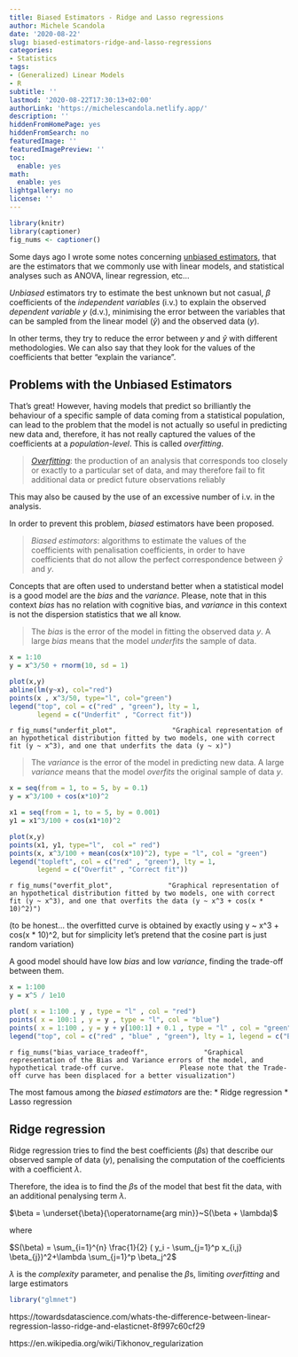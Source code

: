 ```yaml
---
title: Biased Estimators - Ridge and Lasso regressions
author: Michele Scandola
date: '2020-08-22'
slug: biased-estimators-ridge-and-lasso-regressions
categories:
- Statistics
tags:
- (Generalized) Linear Models
- R
subtitle: ''
lastmod: '2020-08-22T17:30:13+02:00'
authorLink: 'https://michelescandola.netlify.app/'
description: ''
hiddenFromHomePage: yes
hiddenFromSearch: no
featuredImage: ''
featuredImagePreview: ''
toc:
  enable: yes
math:
  enable: yes
lightgallery: no
license: ''
---
```


```r
library(knitr)
library(captioner)
fig_nums <- captioner()
```


Some days ago I wrote some notes concerning
[unbiased estimators](/presentations/20200819linearregression/unbiased-linear-regression/index.html),
that are the estimators that we commonly use with linear models, and statistical
analyses such as ANOVA, linear regression, etc...

_Unbiased_ estimators try to estimate the best unknown but not casual,
$\beta$ coefficients of the _independent variables_ (i.v.)
to explain the observed _dependent variable_ $y$ (d.v.),
minimising the error between the variables that can be sampled from the 
linear model ($\hat{y}$) and the observed data ($y$).

In other terms, they try to reduce the error between $y$ and $\hat{y}$ with
different methodologies. We can also say that they look for the values
of the coefficients that better "explain the variance".

## Problems with the Unbiased Estimators

That's great! However, having models that predict so brilliantly the behaviour
of a specific sample of data coming from a statistical population, can lead
to the problem that the model is not actually so useful in predicting new data
and, therefore, it has not really captured the values of the coefficients
at a _population-level_. This is called _overfitting_.

> [_Overfitting_](https://en.wikipedia.org/wiki/Overfitting):
the production of an analysis that corresponds too
closely or exactly to a particular set of data, and may therefore fail to fit
additional data or predict future observations reliably

This may also be caused by the use of an excessive number of i.v. in the
analysis.

In order to prevent this problem, _biased_ estimators have been proposed.

> _Biased estimators_: algorithms to estimate the values of the coefficients
with penalisation coefficients, in order to have coefficients that do not
allow the perfect correspondence between $\hat{y}$ and $y$.

Concepts that are often used to understand better when a statistical model
is a good model are the _bias_ and the _variance_. Please, note that in this
context _bias_ has
no relation with cognitive bias, and _variance_ in this context is not the
dispersion statistics that we all know.

> The _bias_ is the error of the model in fitting the observed data $y$.
A large _bias_ means that the model _underfits_ the sample of data.

```r
x = 1:10
y = x^3/50 + rnorm(10, sd = 1)

plot(x,y)
abline(lm(y~x), col="red")
points(x , x^3/50, type="l", col="green")
legend("top", col = c("red" , "green"), lty = 1,
       legend = c("Underfit" , "Correct fit"))
```

`r fig_nums("underfit_plot",
             "Graphical representation of an hypothetical distribution fitted by two models, one with correct fit (y ~ x^3), and one that underfits the data (y ~ x)")`

> The _variance_ is the error of the model in predicting new data.
A large _variance_ means that the model _overfits_ the
original sample of data $y$.

```r
x = seq(from = 1, to = 5, by = 0.1)
y = x^3/100 + cos(x*10)^2

x1 = seq(from = 1, to = 5, by = 0.001)
y1 = x1^3/100 + cos(x1*10)^2

plot(x,y)
points(x1, y1, type="l",  col =" red")
points(x, x^3/100 + mean(cos(x*10)^2), type = "l", col = "green")
legend("topleft", col = c("red" , "green"), lty = 1,
       legend = c("Overfit" , "Correct fit"))


```

`r fig_nums("overfit_plot",
             "Graphical representation of an hypothetical distribution fitted by two models, one with correct fit (y ~ x^3), and one that overfits the data (y ~ x^3 + cos(x * 10)^2)")`
             
(to be honest... the overfitted curve is obtained by exactly using
y ~ x^3 + cos(x * 10)^2, but for simplicity let's pretend that the
cosine part is just random variation)

A good model should have low _bias_ and low _variance_, finding the trade-off between them.

```r
x = 1:100
y = x^5 / 1e10

plot( x = 1:100 , y , type = "l" , col = "red")
points( x = 100:1 , y = y , type = "l", col = "blue")
points( x = 1:100 , y = y + y[100:1] + 0.1 , type = "l" , col = "green")
legend("top", col = c("red" , "blue" , "green"), lty = 1, legend = c("Bias" , "Variance" , "Error trade-Off"))
```

`r fig_nums("bias_variace_tradeoff",
             "Graphical representation of the Bias and Variance errors of the model, and hypothetical trade-off curve.
             Please note that the Trade-off curve has been displaced for a better visualization")`



The most famous among the _biased estimators_ are the:
* Ridge regression
* Lasso regression

## Ridge regression

Ridge regression tries to find the best coefficients ($\beta$s) that describe
our observed sample of data ($y$), penalising the computation of the
coefficients with a coefficient $\lambda$.

Therefore, the idea is to find the $\beta$s of the model
that best fit the data, with an additional
penalysing term $\lambda$.

$\beta = \underset{\beta}{\operatorname{arg min}}~S(\beta + \lambda)$

where

$S(\beta) = \sum_{i=1}^{n} \frac{1}{2} ( y_i - \sum_{j=1}^p x_{i,j}  \beta_{j})^2+\lambda \sum_{j=1}^p \beta_j^2$ 

$\lambda$ is the *complexity* parameter, and penalise the $\beta$s, limiting
*overfitting* and large estimators

```r
library("glmnet")
```


https://towardsdatascience.com/whats-the-difference-between-linear-regression-lasso-ridge-and-elasticnet-8f997c60cf29

https://en.wikipedia.org/wiki/Tikhonov_regularization
